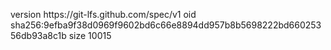 version https://git-lfs.github.com/spec/v1
oid sha256:9efba9f38d0969f9602bd6c66e8894dd957b8b5698222bd66025356db93a8c1b
size 10015
